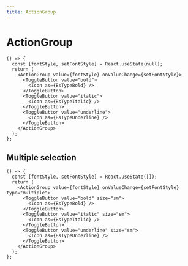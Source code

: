 ```yaml
---
title: ActionGroup
---
```


# ActionGroup

```tsx preview
() => {
  const [fontStyle, setFontStyle] = React.useState(null);
  return (
    <ActionGroup value={fontStyle} onValueChange={setFontStyle}>
      <ToggleButton value="bold">
        <Icon as={BsTypeBold} />
      </ToggleButton>
      <ToggleButton value="italic">
        <Icon as={BsTypeItalic} />
      </ToggleButton>
      <ToggleButton value="underline">
        <Icon as={BsTypeUnderline} />
      </ToggleButton>
    </ActionGroup>
  );
};
```

## Multiple selection

```tsx preview
() => {
  const [fontStyle, setFontStyle] = React.useState([]);
  return (
    <ActionGroup value={fontStyle} onValueChange={setFontStyle} type="multiple">
      <ToggleButton value="bold" size="sm">
        <Icon as={BsTypeBold} />
      </ToggleButton>
      <ToggleButton value="italic" size="sm">
        <Icon as={BsTypeItalic} />
      </ToggleButton>
      <ToggleButton value="underline" size="sm">
        <Icon as={BsTypeUnderline} />
      </ToggleButton>
    </ActionGroup>
  );
};
```
